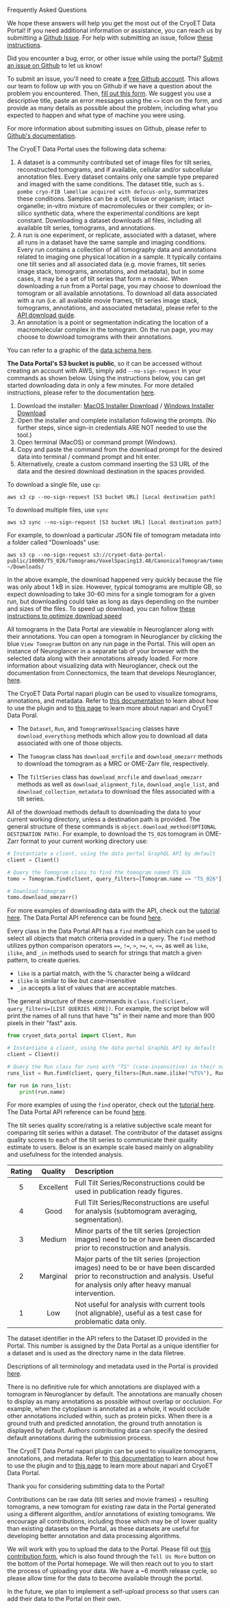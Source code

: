 <PageTitle>Frequently Asked Questions</PageTitle>

We hope these answers will help you get the most out of the CryoET Data Portal! If you need additional information or assistance, you can reach us by submitting a [Github Issue](https://github.com/chanzuckerberg/cryoet-data-portal/issues/new). For help with submitting an issue, follow [these instructions](#how-can-i-get-help-with-using-the-data-portal).

<Accordion title="How do I get help with using the Data Portal?">

Did you encounter a bug, error, or other issue while using the portal? [Submit an issue on Github](https://github.com/chanzuckerberg/cryoet-data-portal/issues/new?assignees=&labels=bug&projects=&template=bug.md&title=) to let us know!

To submit an issue, you'll need to create a [free Github account](https://github.com/signup?ref_cta=Sign+up&ref_loc=header+logged+out&ref_page=%2F&source=header-home). This allows our team to follow up with you on Github if we have a question about the problem you encountered. Then, [fill out this form](https://github.com/chanzuckerberg/cryoet-data-portal/issues/new?assignees=&labels=bug&projects=&template=bug.md&title=). We suggest you use a descriptive title, paste an error messages using the `<>` icon on the form, and provide as many details as possible about the problem, including what you expected to happen and what type of machine you were using.

For more information about submiting issues on Github, please refer to [Github's documentation](https://docs.github.com/en/issues/tracking-your-work-with-issues/creating-an-issue#creating-an-issue-from-a-repository).

</Accordion>

<Accordion title="What are datasets, runs, and annotations in the Data Portal?">

The CryoET Data Portal uses the following data schema:

1. A dataset is a community contributed set of image files for tilt series, reconstructed tomograms, and if available, cellular and/or subcellular annotation files. Every dataset contains only one sample type prepared and imaged with the same conditions. The dataset title, such as `S. pombe cryo-FIB lamellae acquired with defocus-only`, summarizes these conditions. Samples can be a cell, tissue or organism; intact organelle; in-vitro mixture of macromolecules or their complex; or in-silico synthetic data, where the experimental conditions are kept constant. Downloading a dataset downloads all files, including all available tilt series, tomograms, and annotations.
2. A run is one experiment, or replicate, associated with a dataset, where all runs in a dataset have the same sample and imaging conditions. Every run contains a collection of all tomography data and annotations related to imaging one physical location in a sample. It typically contains one tilt series and all associated data (e.g. movie frames, tilt series image stack, tomograms, annotations, and metadata), but in some cases, it may be a set of tilt series that form a mosaic. When downloading a run from a Portal page, you may choose to download the tomogram or all available annotations. To download all data associated with a run (i.e. all available movie frames, tilt series image stack, tomograms, annotations, and associated metadata), please refer to the [API download guide](#How-do-I-download-data-using-the-Portal's-API?).
3. An annotation is a point or segmentation indicating the location of a macromolecular complex in the tomogram. On the run page, you may choose to download tomograms with their annotations.

You can refer to a graphic of the [data schema here](https://chanzuckerberg.github.io/cryoet-data-portal/python-api.html#data-model).

</Accordion>

<Accordion title="How do I download data using Amazon Web Services (AWS)?">

**The Data Portal's S3 bucket is public**, so it can be accessed without creating an account with AWS, simply add `--no-sign-request` in your commands as shown below. Using the instructions below, you can get started downloading data in only a few minutes. For more detailed instructions, please refer to the documentation [here](https://chanzuckerberg.github.io/cryoet-data-portal/cryoet_data_portal_docsite_aws.html).

1. Download the installer: [MacOS Installer Download](https://awscli.amazonaws.com/AWSCLIV2.pkg) / [Windows Installer Download](https://awscli.amazonaws.com/AWSCLIV2.msi)
2. Open the installer and complete installation following the prompts. (No further steps, since sign-in credentials ARE NOT needed to use the tool.)
3. Open terminal (MacOS) or command prompt (Windows).
4. Copy and paste the command from the download prompt for the desired data into terminal / command prompt and hit enter.
5. Alternatively, create a custom command inserting the S3 URL of the data and the desired download destination in the spaces provided.

To download a single file, use `cp`:
```
aws s3 cp --no-sign-request [S3 bucket URL] [Local destination path]
```
To download multiple files, use `sync`
```
aws s3 sync --no-sign-request [S3 bucket URL] [Local destination path]
```

For example, to download a particular JSON file of tomogram metadata into a folder called "Downloads" use:

```
aws s3 cp --no-sign-request s3://cryoet-data-portal-public/10000/TS_026/Tomograms/VoxelSpacing13.48/CanonicalTomogram/tomogram_metadata.json ~/Downloads/
```

In the above example, the download happened very quickly because the file was only about 1 kB in size. However, typical tomograms are multiple GB, so expect downloading to take 30-60 mins for a single tomogram for a given run, but downloading could take as long as days depending on the number and sizes of the files. To speed up download, you can follow [these instructions to optimize download speed](https://chanzuckerberg.github.io/cryoet-data-portal/cryoet_data_portal_docsite_aws.html#optimize-download-speed)

</Accordion>

<Accordion title="How do I use Neuroglancer to visualize tomograms with their annotations?">

All tomograms in the Data Portal are viewable in Neuroglancer along with their annotations. You can open a tomogram in Neuroglancer by clicking the blue `View Tomogram` button on any run page in the Portal. This will open an instance of Neuroglancer in a separate tab of your browser with the selected data along with their annotations already loaded. For more information about visualizing data with Neuroglancer, check out the documentation from Connectomics, the team that develops Neuroglancer, [here](https://connectomics.readthedocs.io/en/latest/external/neuroglancer.html#basic-usage).

</Accordion>

<Accordion title="How do I use napari to visualize tomograms with their annotations?">

The CryoET Data Portal napari plugin can be used to visualize tomograms, annotations, and metadata. Refer to [this documentation](https://github.com/chanzuckerberg/napari-cryoet-data-portal#usage) to learn about how to use the plugin and to [this page](https://chanzuckerberg.github.io/cryoet-data-portal/cryoet_data_portal_docsite_napari.html) to learn more about napari and CryoET Data Poral.

</Accordion>

<Accordion title="How do I download data using the Portal's API?">

- The <Class>`Dataset`</Class>, <Class>`Run`</Class>, and <Class>`TomogramVoxelSpacing`</Class> classes have <Function>`download_everything`</Function> methods which allow you to download all data associated with one of those objects.

- The <Class>`Tomogram`</Class> class has <Function>`download_mrcfile`</Function> and <Function>`download_omezarr`</Function> methods to download the tomogram as a MRC or OME-Zarr file, respectively.

- The <Class>`TiltSeries`</Class> class has <Function>`download_mrcfile`</Function> and <Function>`download_omezarr`</Function> methods as well as <Function>`download_alignment_file`</Function>, <Function>`download_angle_list`</Function>, and <Function>`download_collection_metadata`</Function> to download the files associated with a tilt series.

All of the download methods default to downloading the data to your current working directory, unless a destination path is provided. The general structure of these commands is `object.download_method(OPTIONAL DESTINATION PATH)`. For example, to download the <Str>`TS_026`</Str> tomogram in OME-Zarr format to your current working directory use:

```python
# Instantiate a client, using the data portal GraphQL API by default
client = Client()

# Query the Tomogram class to find the tomogram named TS_026
tomo = Tomogram.find(client, query_filters=[Tomogram.name == "TS_026"])

# Download tomogram
tomo.download_omezarr()
```

For more examples of downloading data with the API, check out the [tutorial here](https://chanzuckerberg.github.io/cryoet-data-portal/cryoet_data_portal_docsite_quick_start.html#python-quick-start). The Data Portal API reference can be found [here](https://chanzuckerberg.github.io/cryoet-data-portal/python-api.html).

</Accordion>

<Accordion title="How do I use the Portal's API to select data?">

Every class in the Data Portal API has a <Function>`find`</Function> method which can be used to select all objects that match criteria provided in a query. The <Function>`find`</Function> method utilizes python comparison operators <Op>`==`</Op>, <Op>`!=`</Op>, <Op>`>`</Op>, <Op>`>=`</Op>, <Op>`<`</Op>, <Op>`<=`</Op>, as well as <Function>`like`</Function>, <Function>`ilike`</Function>, and <Function>`_in`</Function> methods used to search for strings that match a given pattern, to create queries.

- <Function>`like`</Function> is a partial match, with the % character being a wildcard
- <Function>`ilike`</Function> is similar to like but case-insensitive
- <Function>`_in`</Function> accepts a list of values that are acceptable matches.

The general structure of these commands is `class.find(client, query_filters=[LIST QUERIES HERE])`. For example, the script below will print the names of all runs that have "ts" in their name and more than 900 pixels in their "fast" axis.

```python
from cryoet_data_portal import Client, Run

# Instantiate a client, using the data portal GraphQL API by default
client = Client()

# Query the Run class for runs with "TS" (case-insensitive) in their name and x pixels > 900
runs_list = Run.find(client, query_filters=[Run.name.ilike("%TS%"), Run.tomogram_voxel_spacings.tomograms.size_x > 900])

for run in runs_list:
    print(run.name)
```

For more examples of using the <Function>`find`</Function> operator, check out the [tutorial here](https://chanzuckerberg.github.io/cryoet-data-portal/cryoet_data_portal_docsite_quick_start.html#python-quick-start). The Data Portal API reference can be found [here](https://chanzuckerberg.github.io/cryoet-data-portal/python-api.html).

</Accordion>

<Accordion title="What is the meaning of the tilt series quality score?">

The tilt series quality score/rating is a relative subjective scale meant for comparing tilt series within a dataset. The contributor of the dataset assigns quality scores to each of the tilt series to communicate their quality estimate to users. Below is an example scale based mainly on alignability and usefulness for the intended analysis.

| Rating | Quality   | Description                                                                                                                                                                          |
| :----: | :-------: | :----------------------------------------------------------------------------------------------------------------------------------------------------------------------------------- |
| 5      | Excellent | Full Tilt Series/Reconstructions could be used in publication ready figures.                                                                                                         |
| 4      | Good      | Full Tilt Series/Reconstructions are useful for analysis (subtomogram averaging, segmentation).                                                                                      |
| 3      | Medium    | Minor parts of the tilt series (projection images) need to be or have been discarded prior to reconstruction and analysis.                                                           |
| 2      | Marginal  | Major parts of the tilt series (projection images) need to be or have been discarded prior to reconstruction and analysis. Useful for analysis only after heavy manual intervention. |
| 1      | Low       | Not useful for analysis with current tools (not alignable), useful as a test case for problematic data only.                                                                         |

</Accordion>

<Accordion title="What is the dataset identifier and Dataset ID?">

The dataset identifier in the API refers to the Dataset ID provided in the Portal. This number is assigned by the Data Portal as a unique identifier for a dataset and is used as the directory name in the data filetree.

Descriptions of all terminology and metadata used in the Portal is provided [here](https://chanzuckerberg.github.io/cryoet-data-portal/python-api.html).

</Accordion>

<Accordion title="Which annotations are displayed with a tomogram in Neuroglancer?">

There is no definitive rule for which annotations are displayed with a tomogram in Neuroglancer by default. The annotations are manually chosen to display as many annotations as possible without overlap or occlusion. For example, when the cytoplasm is annotated as a whole, it would occlude other annotations included within, such as protein picks. When there is a ground truth and predicted annotation, the ground truth annotation is displayed by default. Authors contributing data can specify the desired default annotations during the submission process.

The CryoET Data Portal napari plugin can be used to visualize tomograms, annotations, and metadata. Refer to [this documentation](https://github.com/chanzuckerberg/napari-cryoet-data-portal#usage) to learn about how to use the plugin and to [this page](https://chanzuckerberg.github.io/cryoet-data-portal/cryoet_data_portal_docsite_napari.html) to learn more about napari and CryoET Data Portal.

</Accordion>

<Accordion title="How do I contribute data to the Portal?">

Thank you for considering submitting data to the Portal!

Contributions can be raw data (tilt series and movie frames) + resulting tomograms, a new tomogram for existing raw data in the Portal generated using a different algorithm, and/or annotations of existing tomograms. We encourage all contributions, including those which may be of lower quality than existing datasets on the Portal, as these datasets are useful for developing better annotation and data processing algorithms.

We will work with you to upload the data to the Portal. Please fill out [this contribution form](https://airtable.com/apppmytRJXoXYTO9w/shr5UxgeQcUTSGyiY?prefill_Event=Contribution+from+portal&hide_Event=true), which is also found through the `Tell Us More` button on the bottom of the Portal homepage. We will then reach out to you to start the process of uploading your data. We have a ~6 month release cycle, so please allow time for the data to become available through the portal.

In the future, we plan to implement a self-upload process so that users can add their data to the Portal on their own.

</Accordion>
